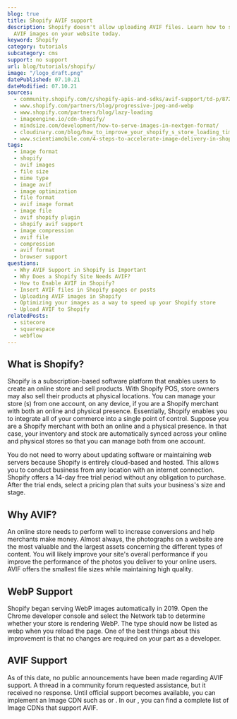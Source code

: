 ```yaml
---
blog: true
title: Shopify AVIF support
description: Shopify doesn't allow uploading AVIF files. Learn how to still use
  AVIF images on your website today.
keyword: Shopify
category: tutorials
subcategory: cms
support: no support
url: blog/tutorials/shopify/
image: "/logo_draft.png"
datePublished: 07.10.21
dateModified: 07.10.21
sources:
  - community.shopify.com/c/shopify-apis-and-sdks/avif-support/td-p/872905
  - www.shopify.com/partners/blog/progressive-jpeg-and-webp
  - www.shopify.com/partners/blog/lazy-loading
  - imageengine.io/cdn-shopify/
  - mindsize.com/development/how-to-serve-images-in-nextgen-format/
  - cloudinary.com/blog/how_to_improve_your_shopify_s_store_loading_times_using_cloudinary
  - www.scientiamobile.com/4-steps-to-accelerate-image-delivery-in-shopify/
tags:
  - image format
  - shopify
  - avif images
  - file size
  - mime type
  - image avif
  - image optimization
  - file format
  - avif image format
  - image file
  - avif shopify plugin
  - shopify avif support
  - image compression
  - avif file
  - compression
  - avif format
  - browser support
questions:
  - Why AVIF Support in Shopify is Important
  - Why Does a Shopify Site Needs AVIF?
  - How to Enable AVIF in Shopify?
  - Insert AVIF files in Shopify pages or posts
  - Uploading AVIF images in Shopify
  - Optimizing your images as a way to speed up your Shopify store
  - Upload AVIF to Shopify
relatedPosts:
  - sitecore
  - squarespace
  - webflow
---
```


## What is Shopify?

Shopify is a subscription-based software platform that enables users to create an online store and sell products. With Shopify POS, store owners may also sell their products at physical locations. You can manage your store (s) from one account, on any device, if you are a Shopify merchant with both an online and physical presence. Essentially, Shopify enables you to integrate all of your commerce into a single point of control. Suppose you are a Shopify merchant with both an online and a physical presence. In that case, your inventory and stock are automatically synced across your online and physical stores so that you can manage both from one account.

You do not need to worry about updating software or maintaining web servers because Shopify is entirely cloud-based and hosted. This allows you to conduct business from any location with an internet connection. Shopify offers a 14-day free trial period without any obligation to purchase. After the trial ends, select a pricing plan that suits your business's size and stage.

## Why AVIF?

An online store needs to perform well to increase conversions and help merchants make money. Almost always, the photographs on a website are the most valuable and the largest assets concerning the different types of content. You will likely improve your site's overall performance if you improve the performance of the photos you deliver to your online users. AVIF offers the smallest file sizes while maintaining high quality.

## WebP Support

Shopify began serving WebP images automatically in 2019. Open the Chrome developer console and select the Network tab to determine whether your store is rendering WebP. The type should now be listed as webp when you reload the page. One of the best things about this improvement is that no changes are required on your part as a developer.

## AVIF Support

As of this date, no public announcements have been made regarding AVIF support. A thread in a community forum requested assistance, but it received no response. Until official support becomes available, you can implement an Image CDN such as <Link href="/blog/tutorials/imageengine/" text="ImageEngine"/> or <Link href="/blog/tutorials/cloudinary/" text="Cloudinary"/>. In our <Link href="/blog/" text="blog overview"/>, you can find a complete list of Image CDNs that support AVIF.

